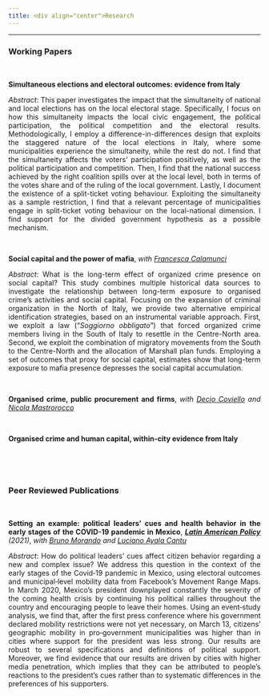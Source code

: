 ```yaml
---
title: <div align="center">Research
---
```



****

<div align="justify">

### Working Papers

<br />


**Simultaneous elections and electoral outcomes: evidence from Italy**

*Abstract*: This paper investigates the impact that the simultaneity of national and local elections has on the local electoral stage. Specifically, I focus on how this simultaneity impacts the local civic engagement, the political participation, the political competition and the electoral results. Methodologically, I employ a difference-in-differences design that exploits the staggered nature of the local elections in Italy, where some municipalities experience the simultaneity, while the rest do not. I find that the simultaneity affects the voters' participation positively, as well as the political participation and competition. Then, I find that the national success achieved by the right coalition spills over at the local level, both in terms of the votes share and of the ruling of the local government. Lastly, I document the existence of a split-ticket voting behaviour. Exploiting the simultaneity as a sample restriction, I find that a relevant percentage of municipalities engage in split-ticket voting behaviour on the local-national dimension. I find support for the divided government hypothesis as a possible mechanism.

<br />


**Social capital and the power of mafia**, *with* <a href="https://sites.google.com/view/francescacalamunci/home?authuser=0" target="_blank">*Francesca Calamunci*</a>

*Abstract*: What is the long-term effect of organized crime presence on social capital? This study combines multiple historical data sources to investigate the relationship between long-term exposure to organised crime’s activities and social capital.
Focusing on the expansion of criminal organization in the North of Italy, we provide two alternative empirical identification strategies, based on an instrumental variable approach. First, we exploit a law ("*Soggiorno obbligato*") that forced organized crime members living in the South of Italy to resettle in the Centre-North area. Second, we exploit the combination of migratory movements from the South to the Centre-North and the allocation of Marshall plan funds. Employing a set of outcomes that proxy for social capital, estimates show that long-term exposure to mafia presence depresses the social capital accumulation.

<br />

**Organised crime, public procurement and firms**, *with* <a href="https://tintin.hec.ca/pages/decio.coviello/home.html" target="_blank">*Decio Coviello*</a> *and* <a href="https://nicolamastrorocco.com/" target="_blank">*Nicola Mastrorocco*</a>

<br />

**Organised crime and human capital, within-city evidence from Italy** 

<br />


<br />


### Peer Reviewed Publications

<br />


**Setting an example: political leaders’ cues and health behavior in the early stages of the COVID-19 pandemic in Mexico**, <a href="https://onlinelibrary.wiley.com/doi/10.1111/lamp.12223" target="_blank">*__Latin American Policy__*</a> *(2021)*, *with* <a href="https://sites.google.com/view/brunomorando/home" target="_blank">*Bruno Morando*</a> *and* <a href="https://www.udlap.mx/ofertaacademica/profesores.aspx?cveCarrera=LEC&profesor=0024068&extracto=1" target="_blank">*Luciano Ayala Cantu*</a>




*Abstract*: How do political leaders’ cues affect citizen behavior regarding a new and complex issue? We address this question in the context of the early stages of the Covid‐19 pandemic in Mexico, using electoral outcomes and municipal‐level mobility data from Facebook's Movement Range Maps. In March 2020, Mexico's president downplayed constantly the severity of the coming health crisis by continuing his political rallies throughout the country and encouraging people to leave their homes. Using an event‐study analysis, we find that, after the first press conference where his government declared mobility restrictions were not yet necessary, on March 13, citizens’ geographic mobility in pro‐government municipalities was higher than in cities where support for the president was less strong. Our results are robust to several specifications and definitions of political support. Moreover, we find evidence that our results are driven by cities with higher media penetration, which implies that they can be attributed to people's reactions to the president's cues rather than to systematic differences in the preferences of his supporters.